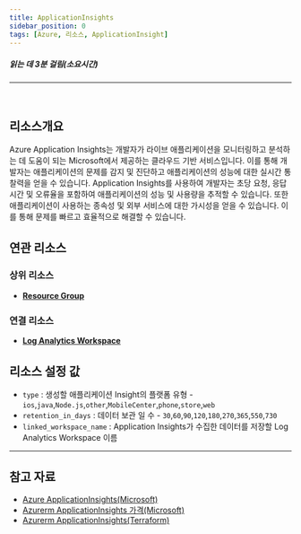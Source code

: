 ```yaml
---
title: ApplicationInsights
sidebar_position: 0
tags: [Azure, 리소스, ApplicationInsight]
---
```



##### 읽는 데 3분 걸림(소요시간)

*****
<br/>


## 리소스개요
Azure Application Insights는 개발자가 라이브 애플리케이션을 모니터링하고 분석하는 데 도움이 되는 Microsoft에서 제공하는 클라우드 기반 서비스입니다. 
이를 통해 개발자는 애플리케이션의 문제를 감지 및 진단하고 애플리케이션의 성능에 대한 실시간 통찰력을 얻을 수 있습니다.
Application Insights를 사용하여 개발자는 초당 요청, 응답 시간 및 오류율을 포함하여 애플리케이션의 성능 및 사용량을 추적할 수 있습니다. 
또한 애플리케이션이 사용하는 종속성 및 외부 서비스에 대한 가시성을 얻을 수 있습니다. 이를 통해 문제를 빠르고 효율적으로 해결할 수 있습니다.


## 연관 리소스
### 상위 리소스
- [**Resource Group**](https://docs.cstudio.app/docs/resource/azure/Base/ResourceGroup)

### 연결 리소스
- [**Log Analytics Workspace**](https://docs.cstudio.app/docs/resource/azure/LogAnalytics/LogAnalyticsWorkspace)

## 리소스 설정 값
- ```type``` : 생성할 애플리케이션 Insight의 플랫폼 유형 - ```ios```,```java```,```Node.js```,```other```,```MobileCenter```,```phone```,```store```,```web```
- ```retention_in_days``` : 데이터 보관 일 수 - ```30```,```60```,```90```,```120```,```180```,```270```,```365```,```550```,```730```
- ```linked_workspace_name``` : Application Insights가 수집한 데이터를 저장할 Log Analytics Workspace 이름







*****
## 참고 자료
- [Azure ApplicationInsights(Microsoft)](https://learn.microsoft.com/en-us/azure/azure-monitor/app/app-insights-overview?tabs=net)
- [Azurerm ApplicationInsights 가격(Microsoft)](https://azure.microsoft.com/en-us/pricing/details/monitor/)
- [Azurerm ApplicationInsights(Terraform)](https://registry.terraform.io/providers/hashicorp/azurerm/latest/docs/resources/application_insights)